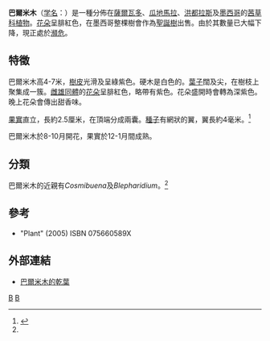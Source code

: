{{Speciesbox
|genus = Balmea
|species = stormiae
| status = EN
| status_system = IUCN3.1
| status_ref = <ref name=IUCN>{{Cite iucn | author1 = Martínez Salas, E.| author2 =  Oldfield, S. | author3 =  Samain, M.-S | last-author-amp = yes | title = ''Balmea stormiae'' | volume = 2017 | page = e.T61532862A61532866 | date = 2017 | doi = 10.2305/IUCN.UK.2017-3.RLTS.T61532862A61532866.en }}</ref>
| status2 = CITES_A1
| parent_authority = [[Maximino_Martinez|Martinez]], 1942
| authority = Martinez, 1942
| range_map = Distribution.balmea.stormiae.png
| range_map_caption = 巴爾米木的分佈
}}

'''巴爾米木'''（[[学名|学名]]：''{{lang|la|Balmea stormiae}}''）是一種分佈在[[薩爾瓦多|薩爾瓦多]]、[[瓜地馬拉|瓜地馬拉]]、[[洪都拉斯|洪都拉斯]]及[[墨西哥|墨西哥]]的[[茜草科|茜草科]][[植物|植物]]。[[花朵|花朵]]呈腓紅色，在墨西哥整棵樹會作為[[聖誕樹|聖誕樹]]出售。由於其數量已大幅下降，現正處於[[瀕危|瀕危]]。

==特徵==
巴爾米木高4-7米，[[樹皮|樹皮]]光滑及呈綠紫色。硬木是白色的。[[葉子|葉子]]闊及尖，在樹枝上聚集成一簇。[[雌雄同體|雌雄同體]]的[[花朵|花朵]]呈腓紅色，略帶有紫色。花朵盛開時會轉為深紫色。晚上花朵會傳出甜香味。

[[果實|果實]]直立，長約2.5厘米，在頂端分成兩囊。[[種子|種子]]有網狀的翼，翼長約4毫米。<ref name="Martinez">{{Cite journal en|author=Martinez, M.|year=1942|title=A New Genus of Rubiaceae from Mexico|journal=Bulletin of the Torrey Botanical Club|volume=69|issue=6|pages=438-41|doi=10.2307/2481425}}</ref>

巴爾米木於8-10月開花，果實於12-1月間成熟。

==分類==
巴爾米木的近親有''Cosmibuena''及''Blepharidium''。<ref name="Martinez"/>

==參考==
{{Reflist}}
* "Plant" (2005) ISBN 075660589X

==外部連結==
* [http://fm1.fieldmuseum.org/vrrc/?page=view&id=47369&PHPSESSID=52e20422da50c1e2180a1a3ada956e62 巴爾米木的乾葉] {{Wayback|url=http://fm1.fieldmuseum.org/vrrc/?page=view&id=47369&PHPSESSID=52e20422da50c1e2180a1a3ada956e62 |date=20160303173414 }}
{{Taxonbar|from=Q1056648}}

[[Category:茜草科|B]]
[[Category:單種屬植物|B]]